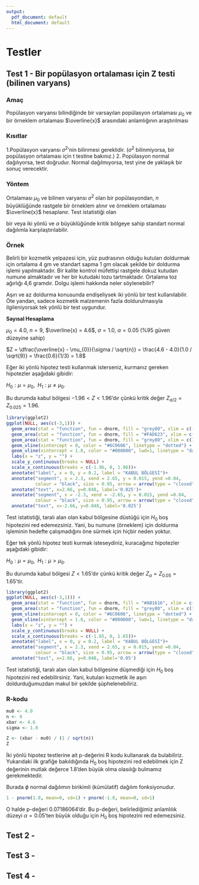 ```yaml
---
output:
  pdf_document: default
  html_document: default
---
```

# Testler {#tests}

## Test 1 - Bir popülasyon ortalaması için Z testi (bilinen varyans)

### Amaç

Popülasyon varyansı bilindiğinde bir varsayılan popülasyon ortalaması $\mu_{0}$ ve bir örneklem ortalaması $\overline{x}$ arasındaki anlamlığının araştırılması

### Kısıtlar

1.Popülasyon varyansı $\sigma^{2}$'nin bilinmesi gereklidir. ($\sigma^{2}$ bilinmiyorsa, bir popülasyon ortalaması için t testine bakınız.)
2. Popülasyon normal dağılıyorsa, test doğrudur. Normal dağılmıyorsa, test yine de yaklaşık bir sonuç verecektir.

### Yöntem

Ortalaması $\mu_{0}$ ve bilinen varyansı $\sigma^{2}$ olan bir popülasyondan, $n$ büyüklüğünde rastgele bir örneklem alınır ve örneklem ortalaması $\overline{x}$ hesaplanır. Test istatistiği olan

\begin{equation}
Z = \frac{\overline{x} - \mu_{0}}{\sigma / \sqrt{n}}
\end{equation}

bir veya iki yönlü ve $\alpha$ büyüklüğünde kritik bölgeye sahip standart normal dağılımla karşılaştırılabilir.

### Örnek

Belirli bir kozmetik yelpazesi için, yüz pudrasının olduğu kutuları doldurmak için ortalama 4 gm ve standart sapma 1 gm olacak şekilde bir doldurma işlemi yapılmaktadır. Bir kalite kontrol müfettişi rastgele dokuz kutudan numune almaktadır ve her bir kutudaki tozu tartmaktadır. Ortalama toz ağırlığı 4,6 gramdır. Dolgu işlemi hakkında neler söylenebilir? 

Aşırı ve az doldurma konusunda endişeliysek iki yönlü bir test kullanılabilir. Öte yandan, sadece kozmetik malzemenin fazla doldurulmasıyla ilgileniyorsak tek yönlü bir test uygundur.

**Sayısal Hesaplama**

$\mu_{0} = 4.0$, $n=9$, $\overline{x} = 4.6$, $\sigma = 1.0$, $\alpha = 0.05$ ($\%95$ güven düzeyine sahip)

$Z =  \dfrac{\overline{x} - \mu_{0}}{\sigma / \sqrt{n}} =  \frac{4.6 - 4.0}{1.0 / \sqrt{9}} = \frac{0.6}{1/3} = 1.8$

Eğer iki yönlü hipotez testi kullanmak isterseniz, kurmanız gereken hipotezler aşağıdaki gibidir:

$H_{0}: \mu = \mu_{0},\,\,\, H_{1}: \mu \neq \mu_{0}$. 

Bu durumda kabul bölgesi $−1.96 < Z < 1.96$'dır çünkü kritik değer $Z_{\alpha/2} = Z_{0.025} = 1.96$.

```r
library(ggplot2)
ggplot(NULL, aes(c(-3,1))) +
  geom_area(stat = "function", fun = dnorm, fill = "grey80", xlim = c(-3, -1.96)) +
  geom_area(stat = "function", fun = dnorm, fill = "#FAD623", xlim = c(-1.96, 1.96)) +
  geom_area(stat = "function", fun = dnorm, fill = "grey80", xlim = c(1.96, 3)) +
  geom_vline(xintercept = 0, color = "#6C0606", linetype = "dotted") +
  geom_vline(xintercept = 1.8, color = "#000000", lwd=1, linetype = "dashed") +
  labs(x = "z", y = "") +
  scale_y_continuous(breaks = NULL) +
  scale_x_continuous(breaks = c(-1.96, 0, 1.96))+
  annotate("label", x = 0, y = 0.2, label = "KABUL BÖLGESİ")+
  annotate("segment", x = 2.3, xend = 2.65, y = 0.015, yend =0.04,
           colour = "black", size = 0.95, arrow = arrow(type = "closed", length = unit(0.02, "npc"))) +
  annotate("text", x=2.66, y=0.048, label='0.025')+
  annotate("segment", x = -2.3, xend = -2.65, y = 0.015, yend =0.04,
           colour = "black", size = 0.95, arrow = arrow(type = "closed", length = unit(0.02, "npc"))) +
  annotate("text", x=-2.66, y=0.048, label='0.025')
```

Test istatistiği, taralı alan olan kabul bölgesine düstüğü için $H_{0}$ boş hipotezini red edemezsiniz. Yani, bu numune (örneklem) için doldurma işleminin hedefte çalışmadığını öne sürmek için hiçbir neden yoktur.

Eğer tek yönlü hipotez testi kurmak isteseydiniz, kuracağınız hipotezler aşağıdaki gibidir:

$H_{0}: \mu = \mu_{0},\,\,\, H_{1}: \mu > \mu_{0}$.

Bu durumda kabul bölgesi $Z < 1.65$'dır çünkü kritik değer $Z_{\alpha} = Z_{0.05} = 1.65$'tir.

```r
library(ggplot2)
ggplot(NULL, aes(c(-3,1))) +
  geom_area(stat = "function", fun = dnorm, fill = "#AB1616", xlim = c(-3, 1.65)) +
  geom_area(stat = "function", fun = dnorm, fill = "grey80", xlim = c(1.65, 3)) +
  geom_vline(xintercept = 0, color = "#6C0606", linetype = "dotted") +
  geom_vline(xintercept = 1.8, color = "#000000", lwd=1, linetype = "dashed") +
  labs(x = "z", y = "") +
  scale_y_continuous(breaks = NULL) +
  scale_x_continuous(breaks = c(-1.65, 0, 1.65))+
  annotate("label", x = 0, y = 0.2, label = "KABUL BÖLGESİ")+
  annotate("segment", x = 2.3, xend = 2.65, y = 0.015, yend =0.04,
           colour = "black", size = 0.95, arrow = arrow(type = "closed", length = unit(0.02, "npc"))) +
  annotate("text", x=2.66, y=0.048, label='0.05')
```

Test istatistiği, taralı alan olan kabul bölgesine düşmediği için $H_{0}$ boş hipotezini red edebilirsiniz. Yani, kutuları kozmetik ile aşırı doldurduğumuzdan makul bir şekilde şüphelenebiliriz.

### R-kodu

```r

mu0 <- 4.0
n <- 9
xbar <- 4.6
sigma <- 1.0

Z <- (xbar - mu0) / (1 / sqrt(n))
Z
```

İki yönlü hipotez testlerine ait p-değerini R kodu kullanarak da bulabiliriz. Yukarıdaki ilk grafiğe bakıldığında  $H_{0}$ boş hipotezini red edebilmek için Z değerinin mutlak değerce 1.8'den büyük olma olasılığı bulmamız gerekmektedir.

\begin{equation}
\begin{split}
P \left( |Z| \geq 1.8 \right) &= P(Z \geq 1.8) + P(Z \leq -1.8) \\
&= 1 - P(Z \leq 1.8) + P(Z \leq -1.8) \\
&= 1 - \phi(1.8) +\phi(-1.8)\\
\end{split}
\end{equation}

Burada $\phi$ normal dağılımın birikimli (kümülatif) dağılım fonksiyonudur.

```r
1 - pnorm(1.8, mean=0, sd=1) + pnorm(-1.8, mean=0, sd=1)
```

O halde p-değeri 0.07186064'dir. Bu p-değeri, belirlediğimiz anlamlılık düzeyi $\alpha = 0.05$'ten büyük olduğu için $H_{0}$ boş hipotezini red edemezsiniz.

## Test 2 - 

## Test 3 - 

## Test 4 - 